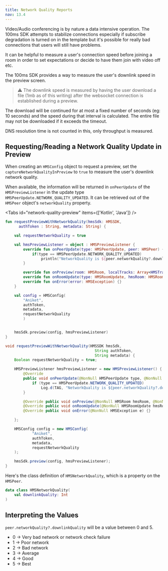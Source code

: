 ```yaml
---
title: Network Quality Reports
nav: 13.4
---
```


Video/Audio conferencing is by nature a data intensive operation. The 100ms SDK attempts to stabilize connections especially if subscribe degradation is turned on in the template but it's possible for really bad connections that users will still have problems.

It can be helpful to measure a user's connection speed before joining a room in order to set expectations or decide to have them join with video off etc.

The 100ms SDK provides a way to measure the user's downlink speed in the preview screen.

> ⚠️ The downlink speed is measured by having the user download a file (1mb as of this writing) after the websocket connection is established during a preview.

The download will be continued for at most a fixed number of seconds (eg: 10 seconds) and the speed during that interval is calculated. The entire file may not be downloaded if it exceeds the timeout.

DNS resolution time is not counted in this, only throughput is measured. 

## Requesting/Reading a Network Quality Update in Preview
When creating an `HMSConfig` object to request a preview, set the `captureNetworkQualityInPreview` to `true` to measure the user's downlink network quality.

When available, the information will be returned in `onPeerUpdate` of the `HMSPreviewListener` in the update type `HMSPeerUpdate.NETWORK_QUALITY_UPDATED`. It can be retrieved out of the `HMSPeer` object's `networkQuality` property.

<Tabs id="network-quality-preview" items={['Kotlin', 'Java']} />

<Tab id='network-quality-preview-0'>

```kotlin
fun requestPreviewWithNetworkQuality(hmsSdk: HMSSDK,
      authToken : String, metadata: String) {

    val requestNetworkQuality = true

    val hmsPreviewListener = object : HMSPreviewListener {
        override fun onPeerUpdate(type: HMSPeerUpdate, peer: HMSPeer) {
            if(type == HMSPeerUpdate.NETWORK_QUALITY_UPDATED)
                println("NetworkQuality is ${peer.networkQuality?.downlinkQuality}")
        }

        override fun onPreview(room: HMSRoom, localTracks: Array<HMSTrack>) {}
        override fun onRoomUpdate(type: HMSRoomUpdate, hmsRoom: HMSRoom) {}
        override fun onError(error: HMSException) {}
    }

    val config = HMSConfig(
        "Aniket",
        authToken,
        metadata,
        requestNetworkQuality
        )


    hmsSdk.preview(config, hmsPreviewListener)
}
```
</Tab>

<Tab id='network-quality-preview-1'>

```java
void requestPreviewWithNetworkQuality(HMSSDK hmsSdk,
                                        String authToken,
                                        String metadata) {
    Boolean requestNetworkQuality = true;

    HMSPreviewListener hmsPreviewListener = new HMSPreviewListener() {
        @Override
        public void onPeerUpdate(@NonNull HMSPeerUpdate type, @NonNull HMSPeer hmsPeer) {
            if (type == HMSPeerUpdate.NETWORK_QUALITY_UPDATED)
                Log.d(TAG, "NetworkQuality is ${peer.networkQuality?.downlinkQuality}");
        }

        @Override public void onPreview(@NonNull HMSRoom hmsRoom, @NonNull HMSTrack[] hmsTracks) {}
        @Override public void onRoomUpdate(@NonNull HMSRoomUpdate hmsRoomUpdate, @NonNull HMSRoom hmsRoom) {}
        @Override public void onError(@NonNull HMSException e) {}

    };

    HMSConfig config = new HMSConfig(
            "Aniket",
            authToken,
            metadata,
            requestNetworkQuality
    );

    hmsSdk.preview(config, hmsPreviewListener);
}
```

</Tab>

Here's the class definition of `HMSNetworkQuality`, which is a property on the `HMSPeer`.

```kotlin
data class HMSNetworkQuality(
    val downlinkQuality: Int
)
```

## Interpreting the Values
`peer.networkQuality?.downlinkQuality` will be a value between 0 and 5.
- 0 -> Very bad network or network check failure
- 1 -> Poor network
- 2 -> Bad network
- 3 -> Average
- 4 -> Good
- 5 -> Best

